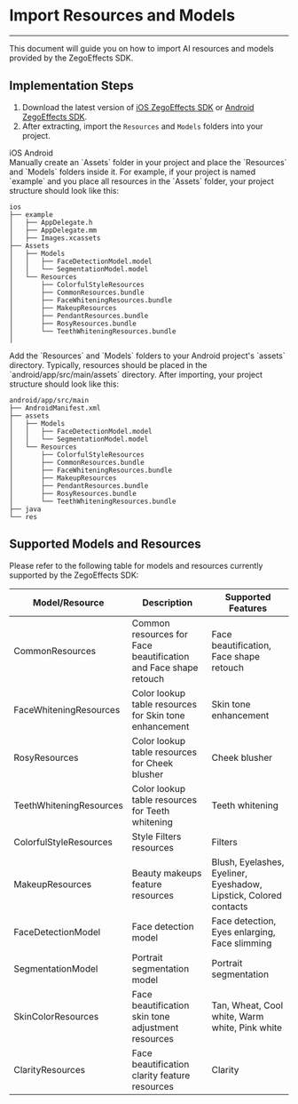 # Import Resources and Models

- - -

This document will guide you on how to import AI resources and models provided by the ZegoEffects SDK.

## Implementation Steps

1. Download the latest version of [iOS ZegoEffects SDK](#14908) or [Android ZegoEffects SDK](#14909).
2. After extracting, import the `Resources` and `Models` folders into your project.

<div class="multipletabs-content">
    <div class="item-tabs">
        <div class="scroll-box">
          <span class="tab-item">
             iOS
          </span>
          <span class="tab-item">
             Android
          </span>
        </div>
    </div>

<div class="multipletabs-content-item ">
  <md-content>
Manually create an `Assets` folder in your project and place the `Resources` and `Models` folders inside it. For example, if your project is named `example` and you place all resources in the `Assets` folder, your project structure should look like this:

```
ios
├── example
│   ├── AppDelegate.h
│   ├── AppDelegate.mm
│   ├── Images.xcassets
├── Assets
│   ├── Models
│   │   ├── FaceDetectionModel.model
│   │   └── SegmentationModel.model
│   └── Resources
│       ├── ColorfulStyleResources
│       ├── CommonResources.bundle
│       ├── FaceWhiteningResources.bundle
│       ├── MakeupResources
│       ├── PendantResources.bundle
│       ├── RosyResources.bundle
│       └── TeethWhiteningResources.bundle
│
```
  </md-content>
</div>

<div class="multipletabs-content-item ">
  <md-content>
Add the `Resources` and `Models` folders to your Android project's `assets` directory. Typically, resources should be placed in the `android/app/src/main/assets` directory. After importing, your project structure should look like this:

```
android/app/src/main
├── AndroidManifest.xml
├── assets
│   ├── Models
│   │   ├── FaceDetectionModel.model
│   │   └── SegmentationModel.model
│   └── Resources
│       ├── ColorfulStyleResources
│       ├── CommonResources.bundle
│       ├── FaceWhiteningResources.bundle
│       ├── MakeupResources
│       ├── PendantResources.bundle
│       ├── RosyResources.bundle
│       └── TeethWhiteningResources.bundle
├── java
└── res
```
  </md-content>
</div>
</div>

## Supported Models and Resources

Please refer to the following table for models and resources currently supported by the ZegoEffects SDK:

| Model/Resource | Description | Supported Features |
| --- | --- | --- |
| CommonResources | Common resources for Face beautification and Face shape retouch | Face beautification, Face shape retouch |
| FaceWhiteningResources | Color lookup table resources for Skin tone enhancement | Skin tone enhancement |
| RosyResources | Color lookup table resources for Cheek blusher | Cheek blusher |
| TeethWhiteningResources | Color lookup table resources for Teeth whitening | Teeth whitening |
| ColorfulStyleResources | Style Filters resources | Filters |
| MakeupResources | Beauty makeups feature resources | Blush, Eyelashes, Eyeliner, Eyeshadow, Lipstick, Colored contacts |
| FaceDetectionModel | Face detection model | Face detection, Eyes enlarging, Face slimming |
| SegmentationModel | Portrait segmentation model | Portrait segmentation |
| SkinColorResources | Face beautification skin tone adjustment resources | Tan, Wheat, Cool white, Warm white, Pink white |
| ClarityResources | Face beautification clarity feature resources | Clarity |
